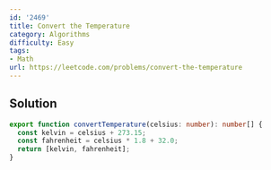 ```yaml
---
id: '2469'
title: Convert the Temperature
category: Algorithms
difficulty: Easy
tags:
- Math
url: https://leetcode.com/problems/convert-the-temperature
---
```


## Solution

```typescript filename="solution.ts" copy
export function convertTemperature(celsius: number): number[] {
  const kelvin = celsius + 273.15;
  const fahrenheit = celsius * 1.8 + 32.0;
  return [kelvin, fahrenheit];
}
```

